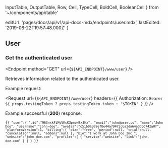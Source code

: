   InputTable,
  OutputTable,
  Row,
  Cell,
  TypeCell,
  BoldCell,
  BooleanCell
} from '~/components/api/table'

  editUrl: 'pages/docs/api/v1/api-docs-mdx/endpoints/user.mdx',
  lastEdited: '2019-08-22T19:57:48.000Z'
}

## User

### Get the authenticated user

<Endpoint method="GET" url={`${API_ENDPOINT}/www/user`} />

Retrieves information related to the authenticated user.

<Example>
  Example request:

<Request
  url={`${API_ENDPOINT}/www/user`}
  headers={{
    Authorization: `Bearer ${
      props.testingToken ? props.testingToken.token : '$TOKEN'
    }`
  }}
/>

Example successful (**200**) response:

<Code lang="json">{`{
  "user":{
    "uid":"96SnxkFiMyVKsK3pnoHfx3Hz",
    "email":"john@user.co",
    "name":"John Doe",
    "username":"john-doe",
    "avatar":"c51b0a8e9ef8e44a79472c6a3da64add0d742a0f",
    "platformVersion":1,
    "billing":{
      "plan":"free",
      "period":null,
      "trial":null,
      "cancelation":null,
      "addons":null
    },
    "bio":"I work at John Doe Inc.",
    "website":"john-doe.com",
    "profiles":[
      {
        "service":"website",
        "link":"john-doe.com"
      }
    ]
  }
}`}</Code>
</Example>
